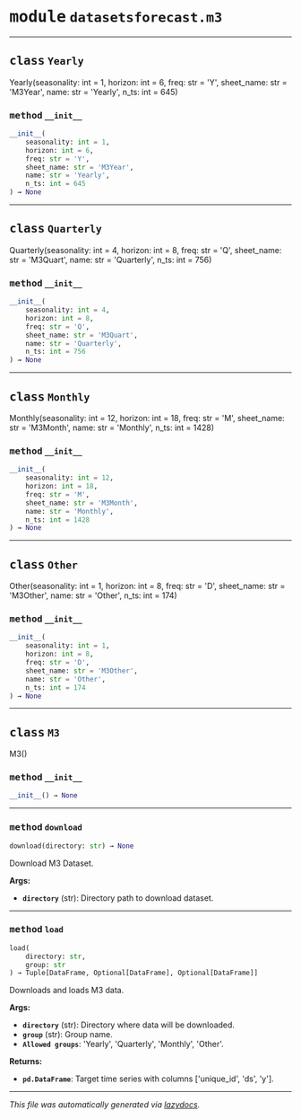



# <kbd>module</kbd> `datasetsforecast.m3`






---



## <kbd>class</kbd> `Yearly`
Yearly(seasonality: int = 1, horizon: int = 6, freq: str = 'Y', sheet_name: str = 'M3Year', name: str = 'Yearly', n_ts: int = 645) 



### <kbd>method</kbd> `__init__`

```python
__init__(
    seasonality: int = 1,
    horizon: int = 6,
    freq: str = 'Y',
    sheet_name: str = 'M3Year',
    name: str = 'Yearly',
    n_ts: int = 645
) → None
```









---



## <kbd>class</kbd> `Quarterly`
Quarterly(seasonality: int = 4, horizon: int = 8, freq: str = 'Q', sheet_name: str = 'M3Quart', name: str = 'Quarterly', n_ts: int = 756) 



### <kbd>method</kbd> `__init__`

```python
__init__(
    seasonality: int = 4,
    horizon: int = 8,
    freq: str = 'Q',
    sheet_name: str = 'M3Quart',
    name: str = 'Quarterly',
    n_ts: int = 756
) → None
```









---



## <kbd>class</kbd> `Monthly`
Monthly(seasonality: int = 12, horizon: int = 18, freq: str = 'M', sheet_name: str = 'M3Month', name: str = 'Monthly', n_ts: int = 1428) 



### <kbd>method</kbd> `__init__`

```python
__init__(
    seasonality: int = 12,
    horizon: int = 18,
    freq: str = 'M',
    sheet_name: str = 'M3Month',
    name: str = 'Monthly',
    n_ts: int = 1428
) → None
```









---



## <kbd>class</kbd> `Other`
Other(seasonality: int = 1, horizon: int = 8, freq: str = 'D', sheet_name: str = 'M3Other', name: str = 'Other', n_ts: int = 174) 



### <kbd>method</kbd> `__init__`

```python
__init__(
    seasonality: int = 1,
    horizon: int = 8,
    freq: str = 'D',
    sheet_name: str = 'M3Other',
    name: str = 'Other',
    n_ts: int = 174
) → None
```









---



## <kbd>class</kbd> `M3`
M3() 



### <kbd>method</kbd> `__init__`

```python
__init__() → None
```








---



### <kbd>method</kbd> `download`

```python
download(directory: str) → None
```

Download M3 Dataset. 



**Args:**
 
 - <b>`directory`</b> (str):  Directory path to download dataset. 

---



### <kbd>method</kbd> `load`

```python
load(
    directory: str,
    group: str
) → Tuple[DataFrame, Optional[DataFrame], Optional[DataFrame]]
```

Downloads and loads M3 data. 



**Args:**
 
 - <b>`directory`</b> (str):  Directory where data will be downloaded. 
 - <b>`group`</b> (str):  Group name. 
 - <b>`Allowed groups`</b>:  'Yearly', 'Quarterly', 'Monthly', 'Other'. 



**Returns:**
 
 - <b>`pd.DataFrame`</b>:  Target time series with columns ['unique_id', 'ds', 'y']. 




---

_This file was automatically generated via [lazydocs](https://github.com/ml-tooling/lazydocs)._
